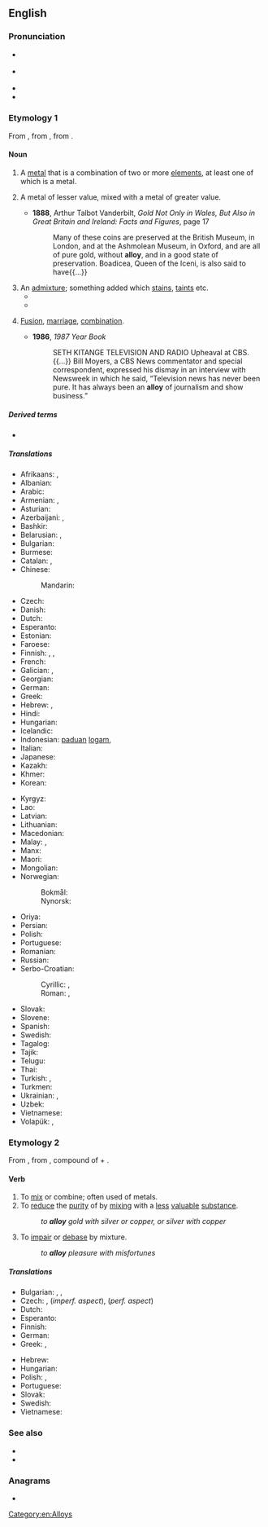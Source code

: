 ==English==

===Pronunciation===
* {{qualifier|noun}} {{IPA|/ˈæ.lɔɪ/|/əˈlɔɪ/|lang=en}}
* {{qualifier|verb}} {{IPA|/əˈlɔɪ/|/ˈæ.lɔɪ/|lang=en}}
* {{audio|en-us-alloy.ogg|Audio (US)|lang=en}}
* {{rhymes|ɔɪ|lang=en}}

===Etymology 1===
From {{etyl|xno|en}} {{m|fro|alai}}, from {{etyl|fro|en}} {{m|fro|aloi}}, from {{m|fro|aloiier}}.

====Noun====
{{en-noun|~}}

# A [[metal]] that is a combination of two or more [[element]]s, at least one of which is a metal.
# {{lb|en|archaic}} A metal of lesser value, mixed with a metal of greater value.
#: {{ux|en|gold without '''alloy'''}}
#* '''1888''', Arthur Talbot Vanderbilt, ''Gold Not Only in Wales, But Also in Great Britain and Ireland: Facts and Figures'', page 17
#*: Many of these coins are preserved at the British Museum, in London, and at the  Ashmolean Museum, in Oxford, and are all of pure gold, without '''alloy''', and in a  good state of preservation. Boadicea, Queen of the Iceni, is also said to have{{...}}
# An [[admixture]]; something added which [[stain]]s, [[taint]]s etc.
#* {{RQ:Florio Montaigne Essayes|chapter=20|book=II|passage=''Metrodorus'' said that in sadnesse there is some '''aloy''' of pleasure.}}
#* {{quote-book
|lang=en
|year=1815
|author={{w|Jane Austen}}
|title={{w|Emma}}
|volume=III
|section=chapter 18
|passage=The sole grievance and '''alloy''' thus removed in the prospect of Harriet’s welfare, she was really in danger of becoming too happy for security.}}
# {{lb|en|figurative}} [[fusion|Fusion]], [[marriage]], [[combination]].
#* '''1986''', ''1987 Year Book''
#*: SETH KITANGE TELEVISION AND RADIO Upheaval at  CBS. {{...}} Bill Moyers, a CBS News commentator and special correspondent,  expressed his dismay in an interview with Newsweek in which he said, “Television news has never been pure. It has always been an '''alloy''' of journalism  and show business.”

=====Derived terms=====
* {{l|en|superalloy}}

=====Translations=====
{{trans-top|metal combined of more elements}}
* Afrikaans: {{t|af|alliasie}}, {{t|af|allooi}}
* Albanian: {{t+|sq|aliazh|m}}
* Arabic: {{t|ar|أُشَابَة|f}}
* Armenian: {{t+|hy|համաձուլվածք}}, {{t|hy|համահալվածք}}
* Asturian: {{t|ast|aleación|f}}
* Azerbaijani: {{t|az|xəlitə}}, {{t+|az|ərinti}}
* Bashkir: {{t|ba|иретмә|sc=Cyrl}}
* Belarusian: {{t|be|сплаў|m}}, {{t|be|сто́пак|m}}
* Bulgarian: {{t|bg|сплав}}
* Burmese: {{t+|my|သတ္တုစပ်}}
* Catalan: {{t|ca|aliatge|m}}, {{t+|ca|lliga|f}}
* Chinese:
*: Mandarin: {{t+|cmn|合金|tr=héjīn}}
* Czech: {{t+|cs|slitina|f}}
* Danish: {{t+|da|legering|c}}
* Dutch: {{t+|nl|legering|f}}
* Esperanto: {{t|eo|alojo}}
* Estonian: {{t|et|sulam}}
* Faroese: {{t|fo|málmbland}}
* Finnish: {{t+|fi|metalliseos}}, {{t+|fi|lejeerinki}}, {{t|fi|seosmetalli}}
* French: {{t+|fr|alliage|m}}
* Galician: {{t+|gl|aliaxe|m}}, {{t|gl|liga|f}}
* Georgian: {{t|ka|სინჯი}}
* German: {{t+|de|Legierung|f}}
* Greek: {{t+|el|κράμα|n|sc=Grek}}
* Hebrew: {{t+|he|סגסוגת|f}}, {{t+|he|סגסגת|f|tr=sagsoget|alt=סגסוגת \ סַגְסֹגֶת}}
* Hindi: {{t|hi|मिश्रातु}}
* Hungarian: {{t+|hu|ötvözet}}
* Icelandic: {{t|is|málmblanda|f}}
* Indonesian: [[padu|paduan]] [[logam]], {{t+|id|aloi}}
* Italian: {{t+|it|lega|f}}
* Japanese: {{t+|ja|合金|tr=ごうきん, gōkin}}
* Kazakh: {{t|kk|қорытпа}}
* Khmer: {{t|km|សំលោហៈ}}
* Korean: {{t+|ko|합금}}
{{trans-mid}}
* Kyrgyz: {{t|ky|эритме}}
* Lao: {{t+|lo|ໂລຫະປະສົມ}}
* Latvian: {{t|lv|sakausējums|m}}
* Lithuanian: {{t|lt|lydinys|m}}
* Macedonian: {{t|mk|легура|f}}
* Malay: {{t|ms|pancalogam}}, {{t|ms|aloi}}
* Manx: {{t|gv|co-veain|f}}
* Maori: {{t|mi|koranu}}
* Mongolian: {{t+|mn|хайлш}}
* Norwegian:
*: Bokmål: {{t|nb|legering|m|f}}
*: Nynorsk: {{t|nn|legering|f}}
* Oriya: {{t|or|ମିଶ୍ରଧାତୁ|sc=Orya}}
* Persian: {{t+|fa|آلیاژ|tr=âlyâž|sc=fa-Arab}}
* Polish: {{t+|pl|stop|m-in}}
* Portuguese: {{t+|pt|liga|f}}
* Romanian: {{t+|ro|aliaj|n}}
* Russian: {{t+|ru|сплав|m}}
* Serbo-Croatian:
*: Cyrillic: {{t|sh|слитина|f}}, {{t|sh|легура|f}}
*: Roman: {{t+|sh|slitina|f}}, {{t+|sh|legura|f}}
* Slovak: {{t+|sk|zliatina|f}}
* Slovene: {{t+|sl|zlitina|f}}
* Spanish: {{t+|es|aleación|f}}
* Swedish: {{t+|sv|legering|c}}
* Tagalog: {{t|tl|balahak}}
* Tajik: {{t|tg|хӯла}}
* Telugu: {{t|te|మిశ్రమలోహం}}
* Thai: {{t+|th|โลหะเจือ}}
* Turkish: {{t+|tr|alaşım}}, {{t+|tr|halita}}
* Turkmen: {{t|tk|ergin}}
* Ukrainian: {{t|uk|сплав|m}}, {{t|uk|стоп|m}}
* Uzbek: {{t+|uz|qotishma}}
* Vietnamese: {{t+|vi|hợp kim}}
* Volapük: {{t+|vo|laliad}}, {{qualifier|obsolete}} {{t|vo|metalamig}}
{{trans-bottom}}

===Etymology 2===
From {{etyl|fro|en}} {{m|fro|aloiier||assemble, join}}, from {{etyl|la|en}} {{m|la|alligare||bind to, tie to}}, compound of {{m|la|ad||to}} + {{m|la|ligare||to bind}}.

====Verb====
{{en-verb}}

# To [[mix]] or combine; often used of metals.
# To [[reduce]] the [[purity]] of by [[mixing]] with a [[less]] [[valuable]] [[substance]].
#: ''to '''alloy''' gold with silver or copper, or silver with copper''
# {{lb|en|figurative}} To [[impair]] or [[debase]] by mixture.
#: ''to '''alloy''' pleasure with misfortunes''

=====Translations=====
{{trans-top|mix or combine}}
* Bulgarian: {{t|bg|сплавям}}, {{t+|bg|смесвам}}, {{t|bg|легирам}}
* Czech: {{t|cs|legovat}}, {{t|cs|slévat}} (''imperf. aspect''), {{t+|cs|slít}} (''perf. aspect'')
* Dutch: {{t+|nl|legeren}}
* Esperanto: {{t|eo|aloji}}
* Finnish: {{t+|fi|seostaa}}
* German: {{t+|de|legieren}}
* Greek: {{t|el|κραματοποιώ|sc=Grek}}, {{t+|el|νοθεύω|sc=Grek}}
{{trans-mid}}
* Hebrew: {{t|he|נתך|m|tr=nétekh}}
* Hungarian: {{t+|hu|ötvöz}}
* Polish: {{t|pl|stapiać}}, {{t+|pl|stopić}}
* Portuguese: {{t+|pt|ligar}}
* Slovak: {{t|sk|zliať}}
* Swedish: {{t+|sv|legera}}
* Vietnamese: {{t+|vi|hợp kim}}
{{trans-bottom}}

===See also===
* {{pedialite}}
* {{Wikisource1911Enc Citation|Alloys}}

===Anagrams===
* {{anagrams|en|a=alloy|Loyal|Yolla|loyal|yallo}}

[[Category:en:Alloys]]